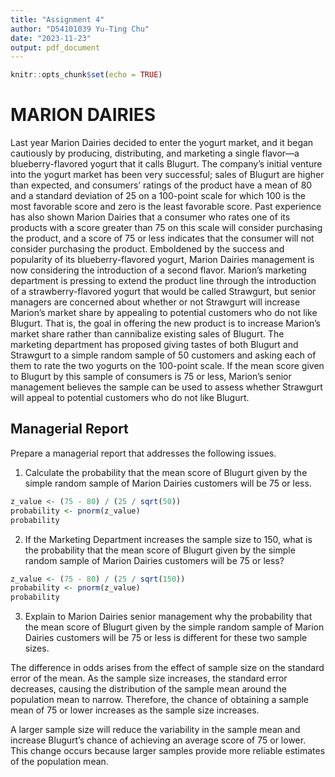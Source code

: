```yaml
---
title: "Assignment 4"
author: "D54101039 Yu-Ting Chu"
date: "2023-11-23"
output: pdf_document
---
```


```r
knitr::opts_chunk$set(echo = TRUE)
```
# MARION DAIRIES
Last year Marion Dairies decided to enter the yogurt market, and it began cautiously by producing, distributing, and marketing a single flavor—a blueberry-flavored yogurt that it calls Blugurt. The company's initial venture into the yogurt market has been very successful; sales of Blugurt are higher than expected, and consumers’ ratings of the product have a mean of 80 and a standard deviation of 25 on a 100-point scale for which 100 is the most favorable score and zero is the least favorable score. Past experience has also shown Marion Dairies that a consumer who rates one of its products with a score greater than 75 on this scale will consider purchasing the product, and a score of 75 or less indicates that the consumer will not consider purchasing the product.
Emboldened by the success and popularity of its blueberry-flavored yogurt, Marion Dairies management is now considering the introduction of a second flavor. Marion's marketing department is pressing to extend the product line through the introduction of a strawberry-flavored yogurt that would be called Strawgurt, but senior managers are concerned about whether or not Strawgurt will increase Marion's market share by appealing to potential customers who do not like Blugurt. That is, the goal in offering the new product is to increase Marion's market share rather than cannibalize existing sales of Blugurt. The marketing department has proposed giving tastes of both Blugurt and Strawgurt to a simple random sample of 50 customers and asking each of them to rate the two yogurts on the 100-point scale. If the mean score given to Blugurt by this sample of consumers is 75 or less, Marion's senior management believes the sample can be used to assess whether Strawgurt will appeal to potential customers who do not like Blugurt.

## Managerial Report
Prepare a managerial report that addresses the following issues.

1. Calculate the probability that the mean score of Blugurt given by the simple random sample of Marion Dairies customers will be 75 or less.
```r
z_value <- (75 - 80) / (25 / sqrt(50))
probability <- pnorm(z_value)
probability
```

2. If the Marketing Department increases the sample size to 150, what is the probability that the mean score of Blugurt given by the simple random sample of Marion Dairies customers will be 75 or less?
```r
z_value <- (75 - 80) / (25 / sqrt(150))
probability <- pnorm(z_value)
probability
```

3. Explain to Marion Dairies senior management why the probability that the mean score of Blugurt given by the simple random sample of Marion Dairies customers will be 75 or less is different for these two sample sizes.

The difference in odds arises from the effect of sample size on the standard error of the mean. As the sample size increases, the standard error decreases, causing the distribution of the sample mean around the population mean to narrow. Therefore, the chance of obtaining a sample mean of 75 or lower increases as the sample size increases.

A larger sample size will reduce the variability in the sample mean and increase Blugurt's chance of achieving an average score of 75 or lower. This change occurs because larger samples provide more reliable estimates of the population mean.
